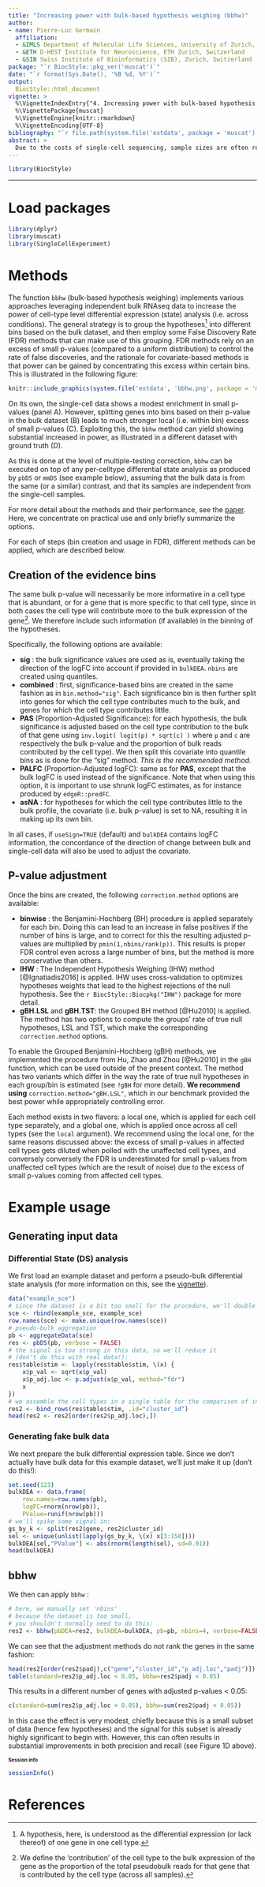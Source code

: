 ```yaml
---
title: "Increasing power with bulk-based hypothesis weighing (bbhw)"
author:
- name: Pierre-Luc Germain
  affiliation:
  - &IMLS Department of Molecular Life Sciences, University of Zurich, Zurich, Switzerland
  - &ETH D-HEST Institute for Neuroscience, ETH Zurich, Switzerland
  - &SIB Swiss Institute of Bioinformatics (SIB), Zurich, Switzerland
package: "`r BiocStyle::pkg_ver('muscat')`"
date: "`r format(Sys.Date(), '%B %d, %Y')`"
output: 
  BiocStyle::html_document
vignette: >
  %\VignetteIndexEntry{"4. Increasing power with bulk-based hypothesis weighing"}
  %\VignettePackage{muscat}
  %\VignetteEngine{knitr::rmarkdown}
  %\VignetteEncoding{UTF-8}
bibliography: "`r file.path(system.file('extdata', package = 'muscat'), 'refs.bib')`"
abstract: > 
  Due to the costs of single-cell sequencing, sample sizes are often relatively limited, sometimes leading to poorly reproducible results. In many contexts, however, larger bulk RNAseq data is available for the same conditions or experimental paradigm, which can be used as additional evidence of a generalizable differential expression pattern. Here, we show how such data can be used, via bulk-based hypothesis weighing (bbhw), to increase the power and robustness of single-cell differential state analysis.
---
```


<style type="text/css">
.smaller {
  font-size: 10px
}
</style>

```r
library(BiocStyle)
```

*** 

# Load packages {-}

```r
library(dplyr)
library(muscat)
library(SingleCellExperiment)
```

# Methods

The function `bbhw` (bulk-based hypothesis weighing) implements various 
approaches leveraging independent bulk RNAseq data to increase the power of 
cell-type level differential expression (state) analysis (i.e. across 
conditions). The general strategy is to group the hypotheses^[
A hypothesis, here, is understood as the differential expression (or lack 
thereof) of one gene in one cell type.] into different bins based on the bulk 
dataset, and then employ some False Discovery Rate (FDR) methods that can make 
use of this grouping. FDR methods rely on an excess of small p-values (compared 
to a uniform distribution) to control the rate of false discoveries, and the 
rationale for covariate-based methods is that power can be gained by 
concentrating this excess within certain bins. This is illustrated in the 
following figure: 

```r
knitr::include_graphics(system.file('extdata', 'bbhw.png', package = 'muscat'))
```

On its own, the single-cell data shows a modest enrichment in small p-values 
(panel A). However, splitting genes into bins based on their p-value in the bulk
dataset (B) leads to much stronger local (i.e. within bin) excess of small 
p-values (C). Exploiting this, the `bbhw` method can yield showing substantial 
increased in power, as illustrated in a different dataset with ground truth (D).

As this is done at the level of multiple-testing correction, `bbhw` can be 
executed on top of any per-celltype differential state analysis as produced by 
`pbDS` or `mmDS` (see example below), assuming that the bulk data is from the 
same (or a similar) contrast, and that its samples are independent from the 
single-cell samples.

For more detail about the methods and their performance, see the 
[paper](https://www.biorxiv.org/content/10.1101/2025.04.15.648932v1). Here, we 
concentrate on practical use and only briefly summarize the options.

For each of steps (bin creation and usage in FDR), different methods 
can be applied, which are described below.

## Creation of the evidence bins

The same bulk p-value will necessarily be more informative in a cell type that 
is abundant, or for a gene that is more specific to that cell type, since in 
both cases the cell type will contribute more to the bulk expression of the 
gene^[
We define the 'contribution' of the cell type to the bulk expression of the gene
as the proportion of the total pseudobulk reads for that gene that is 
contributed by the cell type (across all samples).
]. We therefore include such information (if available) in the 
binning of the hypotheses.

Specifically, the following options are available:

* **sig** : the bulk significance values are used as is, eventually 
  taking the direction of the logFC into account if provided in `bulkDEA`.
   `nbins` are created using quantiles.
* **combined** : first, significance-based bins are created in the same
   fashion as in `bin.method="sig"`. Each significance bin is then further 
   split into genes for which the cell type contributes much to the bulk, and
   genes for which the cell type contributes little.
* **PAS** (Proportion-Adjusted Significance): for each hypothesis, the 
  bulk significance is adjusted based on the cell type contribution to the 
  bulk of that gene using `inv.logit( logit(p) * sqrt(c) )` where `p` and `c` 
  are respectively the bulk p-value and the proportion of bulk reads 
  contributed by the cell type). We then split this covariate into quantile 
  bins as is done for the "sig" method. *This is the recommended method.*
* **PALFC** (Proportion-Adjusted logFC): same as for **PAS**, except that the
  bulk logFC is used instead of the significance. Note that when using this
  option, it is important to use shrunk logFC estimates, as for instance
  produced by `edgeR::predFC`.
* **asNA** : for hypotheses for which the cell type contributes little 
  to the bulk profile, the covariate (i.e. bulk p-value) is set to NA, 
  resulting it in making up its own bin.

In all cases, if `useSign=TRUE` (default) and `bulkDEA` contains logFC 
information, the concordance of the direction of change between bulk and 
single-cell data will also be used to adjust the covariate.

## P-value adjustment

Once the bins are created, the following `correction.method` options are 
available:

* **binwise** : the Benjamini-Hochberg (BH) procedure is applied 
 separately for each bin. Doing this can lead to an increase in false 
  positives if the number of bins is large, and to correct for this the 
  resulting adjusted p-values are multiplied by `pmin(1,nbins/rank(p))`. This
  results is proper FDR control even across a large number of bins, but the
  method is more conservative than others.
* **IHW** : The Independent Hypothesis Weighing (IHW) method 
  [@Ignatiadis2016] is applied. IHW uses cross-validation to optimizes 
  hypotheses weights that lead to the highest rejections of the null hypothesis.
  See the `r BiocStyle::Biocpkg("IHW")` package for more detail.
* **gBH.LSL** and **gBH.TST**: the Grouped BH method [@Hu2010] is applied.
  The method has two options to compute the groups' rate of true null 
  hypotheses, LSL and TST, which make the corresponding 
  `correction.method` options.

To enable the Grouped Benjamini-Hochberg (gBH) methods, we implemented the 
procedure from Hu, Zhao and Zhou [@Hu2010] in the `gBH` function, which can be 
used outside of the present context. The method has two variants which differ 
in the way the rate of true null hypotheses in each group/bin is estimated (see 
`?gBH` for more detail). **We recommend using** `correction.method="gBH.LSL"`, 
which in our benchmark provided the best power while appropriately controlling 
error.

Each method exists in two flavors: a local one, which is applied for each 
cell type separately, and a global one, which is applied once across all cell
types (see the `local` argument). We recommend using the local one, for the same
reasons discussed above: the excess of small p-values in affected cell types 
gets diluted when polled with the unaffected cell types, and conversely 
conversely the FDR is underestimated for small p-values from unaffected cell 
types (which are the result of noise) due to the excess of small p-values coming
from affected cell types.

# Example usage

## Generating input data

### Differential State (DS) analysis

We first load an example dataset and perform a pseudo-bulk differential state 
analysis (for more information on this, see the [vignette](analysis.html)).

```r
data("example_sce")
# since the dataset is a bit too small for the procedure, we'll double it:
sce <- rbind(example_sce, example_sce)
row.names(sce) <- make.unique(row.names(sce))
# pseudo-bulk aggregation
pb <- aggregateData(sce)
res <- pbDS(pb, verbose = FALSE)
# the signal is too strong in this data, so we'll reduce it
# (don't do this with real data!):
res$table$stim <- lapply(res$table$stim, \(x) {
    x$p_val <- sqrt(x$p_val)
    x$p_adj.loc <- p.adjust(x$p_val, method="fdr")
    x
})
# we assemble the cell types in a single table for the comparison of interest:
res2 <- bind_rows(res$table$stim, .id="cluster_id")
head(res2 <- res2[order(res2$p_adj.loc),])
```

### Generating fake bulk data

We next prepare the bulk differential expression table. Since we don't actually 
have bulk data for this example dataset, we'll just make it up (don't do this!):

```r
set.seed(123)
bulkDEA <- data.frame(
    row.names=row.names(pb), 
    logFC=rnorm(nrow(pb)),
    PValue=runif(nrow(pb)))
# we'll spike some signal in:
gs_by_k <- split(res2$gene, res2$cluster_id)
sel <- unique(unlist(lapply(gs_by_k, \(x) x[3:150])))
bulkDEA[sel,"PValue"] <- abs(rnorm(length(sel), sd=0.01))
head(bulkDEA)
```

## bbhw

We then can apply `bbhw` :

```r
# here, we manually set 'nbins'
# because the dataset is too small, 
# you shouldn't normally need to do this:
res2 <- bbhw(pbDEA=res2, bulkDEA=bulkDEA, pb=pb, nbins=4, verbose=FALSE)
```

We can see that the adjustment methods do not rank the genes in the same fashion:

```r
head(res2[order(res2$padj),c("gene","cluster_id","p_adj.loc","padj")])
table(standard=res2$p_adj.loc < 0.05, bbhw=res2$padj < 0.05)
```

This results in a different number of genes with adjusted p-values < 0.05:

```r
c(standard=sum(res2$p_adj.loc < 0.05), bbhw=sum(res2$padj < 0.05))
```

In this case the effect is very modest, chiefly because this is a small subset of data (hence few hypotheses) and the signal for this subset is already highly significant to begin with. However, this can often results in substantial improvements in both precision and recall (see Figure 1D above).

# Session info {- .smaller}

```r
sessionInfo()
```

# References
